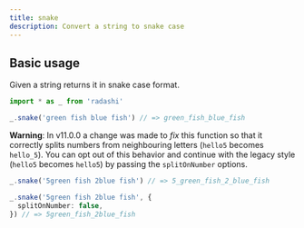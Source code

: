 ```yaml
---
title: snake
description: Convert a string to snake case
---
```


## Basic usage

Given a string returns it in snake case format.

```ts
import * as _ from 'radashi'

_.snake('green fish blue fish') // => green_fish_blue_fish
```

**Warning**: In v11.0.0 a change was made to _fix_ this function so that it correctly splits numbers from neighbouring letters (`hello5` becomes `hello_5`). You can opt out of this behavior and continue with the legacy style (`hello5` becomes `hello5`) by passing the `splitOnNumber` options.

```ts
_.snake('5green fish 2blue fish') // => 5_green_fish_2_blue_fish

_.snake('5green fish 2blue fish', {
  splitOnNumber: false,
}) // => 5green_fish_2blue_fish
```
